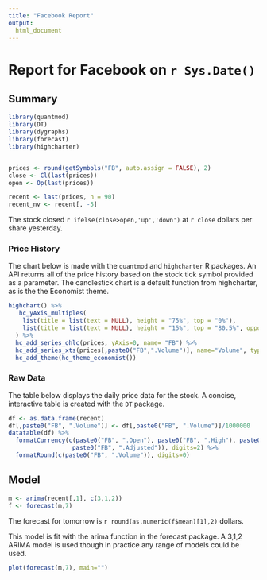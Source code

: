 ```yaml
---
title: "Facebook Report"
output: 
  html_document
---
```

  
# Report for Facebook on `r Sys.Date()`

## Summary{.tabset}

```r

library(quantmod)
library(DT)
library(dygraphs)
library(forecast)
library(highcharter)


prices <- round(getSymbols("FB", auto.assign = FALSE), 2)
close <- Cl(last(prices))
open <- Op(last(prices))

recent <- last(prices, n = 90)
recent_nv <- recent[, -5]

```

The stock closed `r ifelse(close>open,'up','down')` at `r close` dollars per share yesterday.

### Price History

The chart below is made with the `quantmod` and `highcharter` R packages. An API returns all of the price history based on the stock tick symbol provided as a parameter. The candlestick chart is a default function from highcharter, as is the the Economist theme.


```r

highchart() %>% 
   hc_yAxis_multiples(
    list(title = list(text = NULL), height = "75%", top = "0%"),
    list(title = list(text = NULL), height = "15%", top = "80.5%", opposite = TRUE)
  ) %>%
  hc_add_series_ohlc(prices, yAxis=0, name= "FB") %>% 
  hc_add_series_xts(prices[,paste0("FB",".Volume")], name="Volume", type="column", yAxis=1) %>% 
  hc_add_theme(hc_theme_economist())
```

### Raw Data

The table below displays the daily price data for the stock. A concise, interactive table is created with the `DT` package. 

  
```r
df <- as.data.frame(recent)
df[,paste0("FB", ".Volume")] <- df[,paste0("FB", ".Volume")]/1000000 
datatable(df) %>% 
  formatCurrency(c(paste0("FB", ".Open"), paste0("FB", ".High"), paste0("FB", ".Low"), paste0("FB",".Close"),
                  paste0("FB", ".Adjusted")), digits=2) %>% 
  formatRound(c(paste0("FB", ".Volume")), digits=0)
```

## Model

```r
m <- arima(recent[,1], c(3,1,2))
f <- forecast(m,7)
```

The forecast for tomorrow is `r round(as.numeric(f$mean)[1],2)` dollars.

This model is fit with the arima function in the forecast package. A 3,1,2 ARIMA model is used though in practice any range of models could be used.

```r
plot(forecast(m,7), main="")
```


